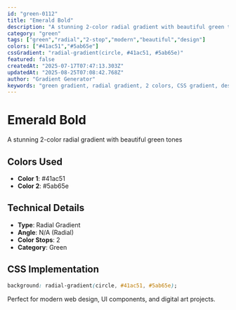 ```yaml
---
id: "green-0112"
title: "Emerald Bold"
description: "A stunning 2-color radial gradient with beautiful green tones"
category: "green"
tags: ["green","radial","2-stop","modern","beautiful","design"]
colors: ["#41ac51","#5ab65e"]
cssGradient: "radial-gradient(circle, #41ac51, #5ab65e)"
featured: false
createdAt: "2025-07-17T07:47:13.303Z"
updatedAt: "2025-08-25T07:08:42.768Z"
author: "Gradient Generator"
keywords: "green gradient, radial gradient, 2 colors, CSS gradient, design, #41ac51, #5ab65e"
---
```


# Emerald Bold

A stunning 2-color radial gradient with beautiful green tones

## Colors Used
- **Color 1**: #41ac51
- **Color 2**: #5ab65e

## Technical Details
- **Type**: Radial Gradient
- **Angle**: N/A (Radial)
- **Color Stops**: 2
- **Category**: Green

## CSS Implementation
```css
background: radial-gradient(circle, #41ac51, #5ab65e);
```

Perfect for modern web design, UI components, and digital art projects.
